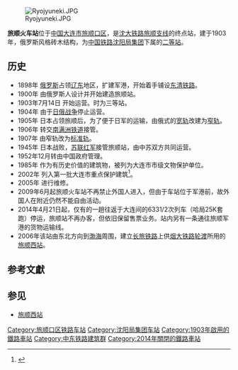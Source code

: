{{About||[[大连地铁12号线|大连地铁12号线]]的旅顺站|旅顺站 (地铁)}}
{{Infobox station
|name = 旅顺站
|eng_name = Lüshun Railway Station
|symbol_right = {{rint|cn|rail}}
|image = Lüshunkou China Lüshun-Railway-Station-02.jpg
|caption = 旅顺火车站
|address = [[辽宁省|辽宁省]][[大连市|大连市]][[旅顺口区|旅顺口区]][[水师营街道|水师营街道]]小南村
|coordinates = 
|code = 54275
|commercial_code  = LST
|operator = [[中国铁路沈阳局集团|中国铁路沈阳局集团]]大连车务段
|lines = [[旅顺支线|旅顺支线]]
|opened = 1903年7月14日
}}
{{文物保护单位
|级别 = 全国重点
|名称 = 中东铁路建筑群
|子项 = 旅顺站旧址
|所在 = {{CHN}}[[大连市|大连市]][[旅顺口区|旅顺口区]]
|分类 = 近现代重要史迹及代表性建筑
|时代 = [[中华民国|民国]]
|编号 = 6-923
|图片 = Lushunzhan.jpg
|登录 = 2013年（[[第七批全国重点文物保护单位|第七批并入]]）
}}
[[File:Ryojyuneki.JPG|right]]

'''旅顺火车站'''位于[[中华人民共和国|中国]][[大连市|大连市]][[旅顺口区|旅顺口区]]，是[[沈大铁路|沈大铁路]][[旅顺支线|旅顺支线]]的终点站，建于1903年，俄罗斯风格砖木结构，为[[中国铁路沈阳局集团|中国铁路沈阳局集团]]下属的[[二等站_(中鐵)|二等站]]。

==历史==
*1898年 [[俄罗斯帝国|俄罗斯]]占领[[辽东|辽东]]地区，扩建军港，开始着手铺设[[东清铁路|东清铁路]]。
*1900年 由俄罗斯人设计并开始建造旅顺站。
*1903年7月14日 开始运营。时为三等站。
*1904年 由于[[日俄战争|日俄战争]]停止运营。
*1905年 日本占领旅顺后，为了便于日军的运输，由俄式的[[宽轨|宽轨]]改建为[[窄軌|窄轨]]。
*1906年 转交[[南滿洲鐵道|南满洲铁道]]接管。
*1907年 由窄轨改为[[標準軌|标准轨]]。
*1945年 日本战败，[[苏联红军|苏联红军]]接管旅顺站，由中苏双方共同运营。
*1952年12月转由中国政府管理。
*1985年 作为有历史价值的建筑物，被列为大连市市级文物保护单位。
*2002年 列入第一批大连市重点保护建筑<ref>{{Cite web|title=第一批大连市重点保护建筑名单#61|url=http://www.fzb.dl.gov.cn/zfgb/993_2689.jsp|accessdate=2020-06-30|publisher=大连市人民政府法制办公室|archiveurl=https://web.archive.org/web/20050926153623/http://www.fzb.dl.gov.cn/zfgb/993_2689.jsp|archivedate=2005-09-26|dead-url=yes}}</ref>。
*2005年 进行维修。
*2009年6月起旅顺火车站不再禁止外国人进入，但由于车站位于军港前，故外国人在附近仍然不能自由活动。
*2014年4月21日起，仅有的一趟往返于大连间的6331/2次列车（哈局25K套跑）停运，旅顺站不再办客，但依旧保留售票业务。站内另有一条通往旅顺军港的货物运输线。
*2006年该站由东北方向到[[渤海|渤海]]周围，建立[[长旅铁路|长旅铁路]]上供[[烟大铁路轮渡|烟大铁路轮渡]]所用的[[旅顺西站|旅顺西站]]。

==参考文獻==
{{reflist}}

==参见==
*[[烟大铁路轮渡#旅顺西站|旅顺西站]]
{{start rail box|[[File:China_Railways.svg|15px]][[中華人民共和國鐵路運輸|中国铁路]]}}
{{s-inop|[[龙头站_(辽宁省)|龙头站]]}}
{{s-line|[[旅顺支线|旅顺支线]]}}
{{Terminus}}
{{end box}}
{{旅顺支线}}
{{中国20世纪建筑遗产}}

[[Category:旅顺口区铁路车站|Category:旅顺口区铁路车站]]
[[Category:沈阳局集团车站|Category:沈阳局集团车站]]
[[Category:1903年啟用的鐵路車站|Category:1903年啟用的鐵路車站]]
[[Category:中东铁路建筑群|Category:中东铁路建筑群]]
[[Category:2014年關閉的鐵路車站|Category:2014年關閉的鐵路車站]]
